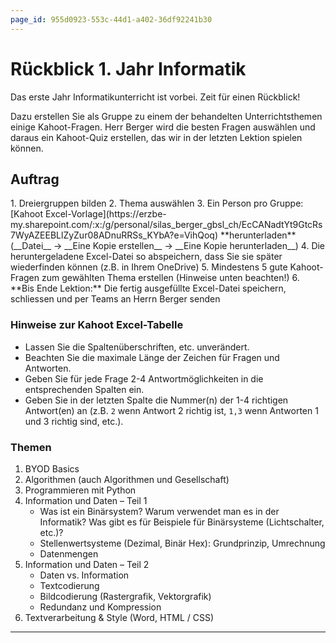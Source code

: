 ```yaml
---
page_id: 955d0923-553c-44d1-a402-36df92241b30
---
```



# Rückblick 1. Jahr Informatik
Das erste Jahr Informatikunterricht ist vorbei. Zeit für einen Rückblick!

Dazu erstellen Sie als Gruppe zu einem der behandelten Unterrichtsthemen einige Kahoot-Fragen. Herr Berger wird die besten Fragen auswählen und daraus ein Kahoot-Quiz erstellen, das wir in der letzten Lektion spielen können.

## Auftrag
<Steps>
1. Dreiergruppen bilden
2. Thema auswählen
3. Ein Person pro Gruppe: [Kahoot Excel-Vorlage](https://erzbe-my.sharepoint.com/:x:/g/personal/silas_berger_gbsl_ch/EcCANadtYt9GtcRs7WyAZEEBLlZyZur08ADnuRRSs_KYbA?e=VihQoq) **herunterladen** (__Datei__ → __Eine Kopie erstellen__ → __Eine Kopie herunterladen__)
4. Die heruntergeladene Excel-Datei so abspeichern, dass Sie sie später wiederfinden können (z.B. in Ihrem OneDrive)
5. Mindestens 5 gute Kahoot-Fragen zum gewählten Thema erstellen (Hinweise unten beachten!)
6. **Bis Ende Lektion:** Die fertig ausgefüllte Excel-Datei speichern, schliessen und per Teams an Herrn Berger senden
</Steps>

### Hinweise zur Kahoot Excel-Tabelle
- Lassen Sie die Spaltenüberschriften, etc. unverändert.
- Beachten Sie die maximale Länge der Zeichen für Fragen und Antworten.
- Geben Sie für jede Frage 2-4 Antwortmöglichkeiten in die entsprechenden Spalten ein.
- Geben Sie in der letzten Spalte die Nummer(n) der 1-4 richtigen Antwort(en) an (z.B. `2` wenn Antwort 2 richtig ist, `1,3` wenn Antworten 1 und 3 richtig sind, etc.).

### Themen
1. BYOD Basics
2. Algorithmen (auch Algorithmen und Gesellschaft)
3. Programmieren mit Python
4. Information und Daten – Teil 1
   - Was ist ein Binärsystem? Warum verwendet man es in der Informatik? Was gibt es für Beispiele für Binärsysteme (Lichtschalter, etc.)?
   - Stellenwertsysteme (Dezimal, Binär Hex): Grundprinzip, Umrechnung
   - Datenmengen
5. Information und Daten – Teil 2
   - Daten vs. Information
   - Textcodierung
   - Bildcodierung (Rastergrafik, Vektorgrafik)
   - Redundanz und Kompression
6. Textverarbeitung & Style (Word, HTML / CSS)

---